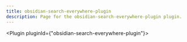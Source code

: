 ---
title: obsidian-search-everywhere-plugin
description: Page for the obsidian-search-everywhere-plugin plugin.
---


<Plugin pluginId={"obsidian-search-everywhere-plugin"}></Plugin>